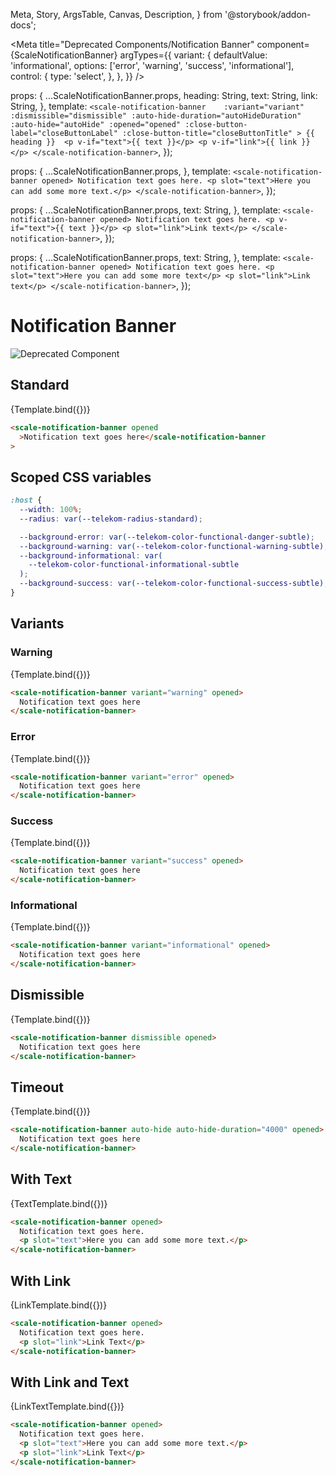   Meta,
  Story,
  ArgsTable,
  Canvas,
  Description,
} from '@storybook/addon-docs';

<Meta
  title="Deprecated Components/Notification Banner"
  component={ScaleNotificationBanner}
  argTypes={{
    variant: {
      defaultValue: 'informational',
      options: ['error', 'warning', 'success', 'informational'],
      control: {
        type: 'select',
      },
    },
  }}
/>

  props: {
    ...ScaleNotificationBanner.props,
    heading: String,
    text: String,
    link: String,
  },
  template: `
    <scale-notification-banner   
      :variant="variant"
      :dismissible="dismissible"
      :auto-hide-duration="autoHideDuration"
      :auto-hide="autoHide"
      :opened="opened"
      :close-button-label="closeButtonLabel"
      :close-button-title="closeButtonTitle"
    >
      {{ heading }} 
      <p v-if="text">{{ text }}</p>
      <p v-if="link">{{ link }}</p>
    </scale-notification-banner>
  `,
});

  props: {
    ...ScaleNotificationBanner.props,
  },
  template: `
    <scale-notification-banner opened>
      Notification text goes here.
      <p slot="text">Here you can add some more text.</p>
    </scale-notification-banner>
  `,
});

  props: {
    ...ScaleNotificationBanner.props,
    text: String,
  },
  template: `
    <scale-notification-banner opened>
      Notification text goes here.
      <p v-if="text">{{ text }}</p>
      <p slot="link">Link text</p>
    </scale-notification-banner>
  `,
});

  props: {
    ...ScaleNotificationBanner.props,
    text: String,
  },
  template: `
    <scale-notification-banner opened>
      Notification text goes here.
      <p slot="text">Here you can add some more text</p>
      <p slot="link">Link text</p>
    </scale-notification-banner>
  `,
});

<div
  style={{
    display: 'inline-flex',
    alignItems: 'center',
    justifyContent: 'space-between',
    width: '100%',
  }}
>
  <h1>Notification Banner</h1>
  <img src="assets/deprecated.png" alt="Deprecated Component" />
</div>

## Standard

<Canvas withSource="none">
  <Story
    name="Standard"
    args={{
      opened: true,
      heading: 'Notification text goes here',
    }}
  >
    {Template.bind({})}
  </Story>
</Canvas>

<ArgsTable story="Standard" />

```html
<scale-notification-banner opened
  >Notification text goes here</scale-notification-banner
>
```

## Scoped CSS variables

```css
:host {
  --width: 100%;
  --radius: var(--telekom-radius-standard);

  --background-error: var(--telekom-color-functional-danger-subtle);
  --background-warning: var(--telekom-color-functional-warning-subtle);
  --background-informational: var(
    --telekom-color-functional-informational-subtle
  );
  --background-success: var(--telekom-color-functional-success-subtle);
}
```

## Variants

### Warning

<Canvas withSource="none">
  <Story
    name="Warning"
    args={{
      opened: true,
      variant: 'warning',
      heading: 'Notification text goes here',
    }}
  >
    {Template.bind({})}
  </Story>
</Canvas>

```html
<scale-notification-banner variant="warning" opened>
  Notification text goes here
</scale-notification-banner>
```

### Error

<Canvas withSource="none">
  <Story
    name="Error"
    args={{
      opened: true,
      variant: 'error',
      heading: 'Notification text goes here',
    }}
  >
    {Template.bind({})}
  </Story>
</Canvas>

```html
<scale-notification-banner variant="error" opened>
  Notification text goes here
</scale-notification-banner>
```

### Success

<Canvas withSource="none">
  <Story
    name="Success"
    args={{
      opened: true,
      variant: 'success',
      heading: 'Notification text goes here',
    }}
  >
    {Template.bind({})}
  </Story>
</Canvas>

```html
<scale-notification-banner variant="success" opened>
  Notification text goes here
</scale-notification-banner>
```

### Informational

<Canvas withSource="none">
  <Story
    name="Informational"
    args={{
      opened: true,
      variant: 'informational',
      heading: 'Notification text goes here',
    }}
  >
    {Template.bind({})}
  </Story>
</Canvas>

```html
<scale-notification-banner variant="informational" opened>
  Notification text goes here
</scale-notification-banner>
```

## Dismissible

<Canvas withSource="none">
  <Story
    name="Dismissible"
    args={{
      opened: true,
      dismissible: true,
      heading: 'Notification text goes here',
    }}
  >
    {Template.bind({})}
  </Story>
</Canvas>

```html
<scale-notification-banner dismissible opened>
  Notification text goes here
</scale-notification-banner>
```

## Timeout

<Canvas withSource="none">
  <Story
    name="Timeout"
    args={{
      opened: true,
      autoHideDuration: 4000,
      autoHide: true,
      heading: 'Notification text goes here',
    }}
  >
    {Template.bind({})}
  </Story>
</Canvas>

```html
<scale-notification-banner auto-hide auto-hide-duration="4000" opened>
  Notification text goes here
</scale-notification-banner>
```

## With Text

<Canvas withSource="none">
  <Story
    name="With Text"
    args={{
      opened: true,
    }}
  >
    {TextTemplate.bind({})}
  </Story>
</Canvas>

```html
<scale-notification-banner opened>
  Notification text goes here.
  <p slot="text">Here you can add some more text.</p>
</scale-notification-banner>
```

## With Link

<Canvas withSource="none">
  <Story
    name="With Link"
    args={{
      opened: true,
    }}
  >
    {LinkTemplate.bind({})}
  </Story>
</Canvas>

```html
<scale-notification-banner opened>
  Notification text goes here.
  <p slot="link">Link Text</p>
</scale-notification-banner>
```

## With Link and Text

<Canvas withSource="none">
  <Story
    name="With Link and Text"
    args={{
      opened: true,
    }}
  >
    {LinkTextTemplate.bind({})}
  </Story>
</Canvas>

```html
<scale-notification-banner opened>
  Notification text goes here.
  <p slot="text">Here you can add some more text.</p>
  <p slot="link">Link Text</p>
</scale-notification-banner>
```
